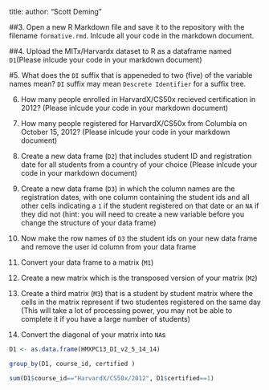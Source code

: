 title: 
author: "Scott Deming"

##3. Open a new R Markdown file and save it to the repository with the filename `formative.rmd`. Inlcude all your code in the markdown document.

##4. Upload the MITx/Harvardx dataset to R as a dataframe named `D1`(Please inlcude your code in your markdown document)

#5. What does the `DI` suffix that is appeneded to two (five) of the variable names mean?
`DI` suffix may mean `Descrete Identifier` for a suffix tree. 

6. How many people enrolled in HarvardX/CS50x recieved certification in 2012? (Please inlcude your code in your markdown document)

7. How many people registered for HarvardX/CS50x from Columbia on October 15, 2012? (Please inlcude your code in your markdown document)

8. Create a new data frame (`D2`) that includes student ID and registration date for all students from a country of your choice (Please inlcude your code in your markdown document)

9. Create a new data frame (`D3`) in which the column names are the registration dates, with one column containing the student ids and all other cells indicating a `1` if the student registered on that date or an `NA` if they did not (hint: you will need to create a new variable before you change the structure of your data frame)

10. Now make the row names of `D3` the student ids on your new data frame and remove the user id column from your data frame

11. Convert your data frame to a matrix (`M1`)

12. Create a new matrix which is the transposed version of your matrix (`M2`)

13. Create a third matrix (`M3`) that is a student by student matrix where the cells in the matrix represent if two studentes registered on the same day (This will take a lot of processing power, you may not be able to complete it if you have a large number of students)

14. Convert the diagonal of your matrix into `NA`s
```r
D1 <- as.data.frame(HMXPC13_DI_v2_5_14_14)
```


```r
group_by(D1, course_id, certified ) 
```

```r
sum(D1$course_id=="HarvardX/CS50x/2012", D1$certified==1)
```
```r

```



